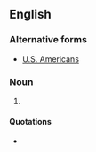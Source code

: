 {{also|U.S. Americans}}

==English==

===Alternative forms===
* [[U.S. Americans]]

===Noun===
{{head|en|noun plural form}}

# {{plural of|US American|lang=en}}

====Quotations====
* {{seeCites}}